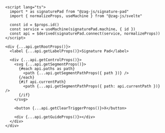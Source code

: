 ```svelte
<script lang="ts">
  import * as signaturePad from "@zag-js/signature-pad"
  import { normalizeProps, useMachine } from "@zag-js/svelte"

  const id = $props.id()
  const service = useMachine(signaturePad.machine, { id })
  const api = $derived(signaturePad.connect(service, normalizeProps))
</script>

<div {...api.getRootProps()}>
  <label {...api.getLabelProps()}>Signature Pad</label>

  <div {...api.getControlProps()}>
    <svg {...api.getSegmentProps()}>
      {#each api.paths as path}
        <path {...api.getSegmentPathProps({ path })} />
      {/each}
      {#if api.currentPath}
        <path {...api.getSegmentPathProps({ path: api.currentPath })} />
      {/if}
    </svg>

    <button {...api.getClearTriggerProps()}>X</button>

    <div {...api.getGuideProps()}></div>
  </div>
</div>
```
